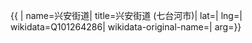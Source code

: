 {{ {{{1|PRC admin/showdata}}}|
name=兴安街道|
title=兴安街道 (七台河市)|
lat=|
lng=|
wikidata=Q101264286|
wikidata-original-name=|
arg={{{arg|}}}}}